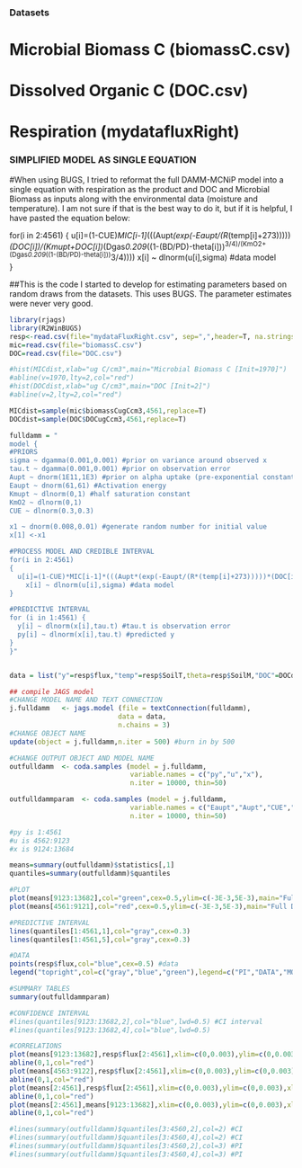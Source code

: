 ### Datasets
# Microbial Biomass C (biomassC.csv)
# Dissolved Organic C (DOC.csv)
# Respiration (mydatafluxRight)



### SIMPLIFIED MODEL AS SINGLE EQUATION
#When using BUGS, I tried to reformat the full DAMM-MCNiP model into a single equation with respiration as the product and DOC and Microbial Biomass as inputs along with the environmental data (moisture and temperature). I am not sure if that is the best way to do it, but if it is helpful, I have pasted the equation below:


for(i in 2:4561)
{
  u[i]=(1-CUE)*MIC[i-1]*(((Aupt*(exp(-Eaupt/(R*(temp[i]+273)))))*(DOC[i])/(Kmupt+DOC[i])*(Dgas*0.209*((1-(BD/PD)-theta[i]))^3/4)/(KmO2+(Dgas*0.209*((1-(BD/PD)-theta[i]))^3/4))))
    x[i] ~ dlnorm(u[i],sigma) #data model  
}


##This is the code I started to develop for estimating parameters based on random draws from the datasets. This uses BUGS. The parameter estimates were never very good.
```r
library(rjags)
library(R2WinBUGS)
resp<-read.csv(file="mydataFluxRight.csv", sep=",",header=T, na.strings="NA") #soilM, soilT, flux data
mic=read.csv(file="biomassC.csv")
DOC=read.csv(file="DOC.csv")

#hist(MICdist,xlab="ug C/cm3",main="Microbial Biomass C [Init=1970]")
#abline(v=1970,lty=2,col="red")
#hist(DOCdist,xlab="ug C/cm3",main="DOC [Init=2]")
#abline(v=2,lty=2,col="red")

MICdist=sample(mic$biomassCugCcm3,4561,replace=T)
DOCdist=sample(DOC$DOCugCcm3,4561,replace=T)

fulldamm = "
model {
#PRIORS
sigma ~ dgamma(0.001,0.001) #prior on variance around observed x
tau.t ~ dgamma(0.001,0.001) #prior on observation error
Aupt ~ dnorm(1E11,1E3) #prior on alpha uptake (pre-exponential constant)
Eaupt ~ dnorm(61,61) #Activation energy
Kmupt ~ dlnorm(0,1) #half saturation constant
KmO2 ~ dlnorm(0,1)
CUE ~ dlnorm(0.3,0.3) 

x1 ~ dnorm(0.008,0.01) #generate random number for initial value
x[1] <-x1 

#PROCESS MODEL AND CREDIBLE INTERVAL
for(i in 2:4561)
{
  u[i]=(1-CUE)*MIC[i-1]*(((Aupt*(exp(-Eaupt/(R*(temp[i]+273)))))*(DOC[i])/(Kmupt+DOC[i])*(Dgas*0.209*((1-(BD/PD)-theta[i]))^3/4)/(KmO2+(Dgas*0.209*((1-(BD/PD)-theta[i]))^3/4))))
    x[i] ~ dlnorm(u[i],sigma) #data model  
}

#PREDICTIVE INTERVAL
for (i in 1:4561) { 
  y[i] ~ dlnorm(x[i],tau.t) #tau.t is observation error
  py[i] ~ dlnorm(x[i],tau.t) #predicted y
}
}"


data = list("y"=resp$flux,"temp"=resp$SoilT,theta=resp$SoilM,"DOC"=DOCdist,"MIC"=MICdist,R=8.31E-3,Dgas=1.67,BD=0.8,PD=2.52)

## compile JAGS model
#CHANGE MODEL NAME AND TEXT CONNECTION  
j.fulldamm   <- jags.model (file = textConnection(fulldamm),
                           data = data,
                           n.chains = 3)
#CHANGE OBJECT NAME
update(object = j.fulldamm,n.iter = 500) #burn in by 500

#CHANGE OUTPUT OBJECT AND MODEL NAME
outfulldamm  <- coda.samples (model = j.fulldamm,
                              variable.names = c("py","u","x"),
                              n.iter = 10000, thin=50)

outfulldammparam  <- coda.samples (model = j.fulldamm,
                              variable.names = c("Eaupt","Aupt","CUE","Kmupt","KmO2"),
                              n.iter = 10000, thin=50)

#py is 1:4561
#u is 4562:9123
#x is 9124:13684

means=summary(outfulldamm)$statistics[,1]
quantiles=summary(outfulldamm)$quantiles

#PLOT
plot(means[9123:13682],col="green",cex=0.5,ylim=c(-3E-3,5E-3),main="Full DAMM",xlab="timepoint",ylab="respiration") #x means
plot(means[4561:9121],col="red",cex=0.5,ylim=c(-3E-3,5E-3),main="Full DAMM",xlab="timepoint",ylab="respiration") #u means

#PREDICTIVE INTERVAL
lines(quantiles[1:4561,1],col="gray",cex=0.3)
lines(quantiles[1:4561,5],col="gray",cex=0.3)

#DATA
points(resp$flux,col="blue",cex=0.5) #data
legend("topright",col=c("gray","blue","green"),legend=c("PI","DATA","MODEL"),pch=16,cex=0.75)

#SUMMARY TABLES
summary(outfulldammparam)

#CONFIDENCE INTERVAL
#lines(quantiles[9123:13682,2],col="blue",lwd=0.5) #CI interval
#lines(quantiles[9123:13682,4],col="blue",lwd=0.5)

#CORRELATIONS
plot(means[9123:13682],resp$flux[2:4561],xlim=c(0,0.003),ylim=c(0,0.003),xlab="x means",ylab="empirical")
abline(0,1,col="red")
plot(means[4563:9122],resp$flux[2:4561],xlim=c(0,0.003),ylim=c(0,0.003),xlab="u means",ylab="empirical")
abline(0,1,col="red")
plot(means[2:4561],resp$flux[2:4561],xlim=c(0,0.003),ylim=c(0,0.003),xlab="py means",ylab="empirical")
abline(0,1,col="red")
plot(means[2:4561],means[9123:13682],xlim=c(0,0.003),ylim=c(0,0.003),xlab="py means",ylab="xmeans")
abline(0,1,col="red")

#lines(summary(outfulldamm)$quantiles[3:4560,2],col=2) #CI
#lines(summary(outfulldamm)$quantiles[3:4560,4],col=2) #CI
#lines(summary(outfulldamm)$quantiles[3:4560,2],col=3) #PI
#lines(summary(outfulldamm)$quantiles[3:4560,4],col=3) #PI

```
